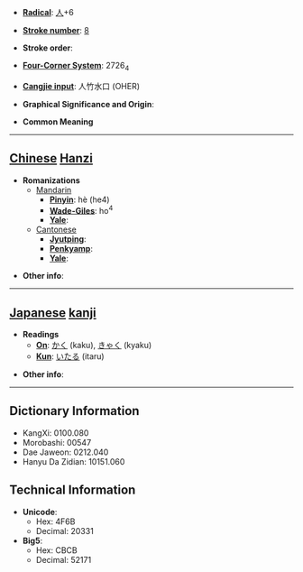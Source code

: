 * '''[[Wiktionary:Chinese radical index| Radical]]''': [[Wiktionary:Chinese radical index 人|人]]+6

* '''[[Wiktionary:Chinese total strokes index|Stroke number]]''': [[Wiktionary:Chinese total strokes index 8|8]]

* '''Stroke order''': 

* '''[[Wiktionary:Chinese four corner index|Four-Corner System]]''': 2726<sub>4</sub>

* '''[[Wiktionary:Chinese Cangjie index|Cangjie input]]''': 人竹水口 (OHER)

* '''Graphical Significance and Origin''': 

* '''Common Meaning'''

----

== [[Chinese]] [[Hanzi]] ==

* '''Romanizations'''
** [[Mandarin]]
*** '''[[Pinyin]]''': hè (he4)
*** '''[[Wade-Giles]]''': ho<sup>4</sup>
*** '''[[Yale]]''': 
**[[Cantonese]]
***'''[[Jyutping]]''':
***'''[[Penkyamp]]''': 
***'''[[Yale]]''': 

* '''Other info''': 

----

== [[Japanese]] [[kanji]] ==

* '''Readings'''
** '''[[On]]''': [[かく]] (kaku), [[きゃく]] (kyaku)
** '''[[Kun]]''': [[いたる]] (itaru)

* '''Other info''':  

----

== Dictionary Information ==

* KangXi: 0100.080
* Morobashi: 00547
* Dae Jaweon: 0212.040
* Hanyu Da Zidian: 10151.060

== Technical Information ==

* '''Unicode''':
** Hex: 4F6B
** Decimal: 20331
* '''Big5''':
** Hex: CBCB
** Decimal: 52171